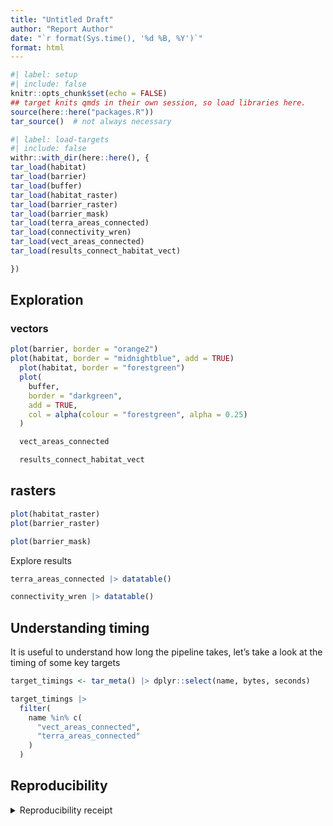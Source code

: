 ```yaml
---
title: "Untitled Draft"
author: "Report Author"
date: "`r format(Sys.time(), '%d %B, %Y')`"
format: html
---
```


```r
#| label: setup
#| include: false
knitr::opts_chunk$set(echo = FALSE)
## target knits qmds in their own session, so load libraries here.
source(here::here("packages.R"))
tar_source()  # not always necessary
```

```r
#| label: load-targets
#| include: false
withr::with_dir(here::here(), {
tar_load(habitat)
tar_load(barrier)
tar_load(buffer)
tar_load(habitat_raster)
tar_load(barrier_raster)
tar_load(barrier_mask)
tar_load(terra_areas_connected)
tar_load(connectivity_wren)
tar_load(vect_areas_connected)
tar_load(results_connect_habitat_vect)

})
```

## Exploration

### vectors

```r
plot(barrier, border = "orange2")
plot(habitat, border = "midnightblue", add = TRUE)
  plot(habitat, border = "forestgreen")
  plot(
    buffer,
    border = "darkgreen",
    add = TRUE,
    col = alpha(colour = "forestgreen", alpha = 0.25)
  )

  vect_areas_connected 

  results_connect_habitat_vect 

```


## rasters

```r
plot(habitat_raster)
plot(barrier_raster)

plot(barrier_mask)

```

Explore results

```r
terra_areas_connected |> datatable()
```

```r
connectivity_wren |> datatable()
```

## Understanding timing

It is useful to understand how long the pipeline takes, let's take a look at the timing of some key targets

```r
target_timings <- tar_meta() |> dplyr::select(name, bytes, seconds)

target_timings |> 
  filter(
    name %in% c(
      "vect_areas_connected",
      "terra_areas_connected"
    )
  )
```


## Reproducibility

<details><summary>Reproducibility receipt</summary>

```r
## datetime
Sys.time()

## repository
if(requireNamespace('git2r', quietly = TRUE)) {
  git2r::repository()
} else {
  c(
    system2("git", args = c("log", "--name-status", "-1"), stdout = TRUE),
    system2("git", args = c("remote", "-v"), stdout = TRUE)
  )
}

## session info
sessionInfo()
```

</details>
